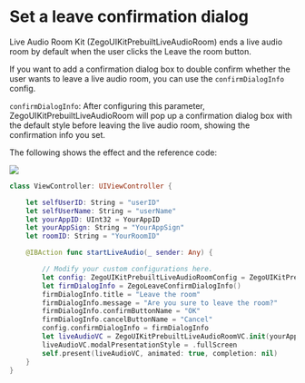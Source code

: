# Set a leave confirmation dialog

Live Audio Room Kit (ZegoUIKitPrebuiltLiveAudioRoom) ends a live audio room by default when the user clicks the Leave the room button.

If you want to add a confirmation dialog box to double confirm whether the user wants to leave a live audio room, you can use the `confirmDialogInfo` config.

`confirmDialogInfo`: After configuring this parameter, ZegoUIKitPrebuiltLiveAudioRoom will pop up a confirmation dialog box with the default style before leaving the live audio room, showing the confirmation info you set.

The following shows the effect and the reference code:

<div style={{width:"30%"}}>
    <Frame width="auto" height="auto" caption="">
    <img src="https://doc-media.zego.im/sdk-doc/Pics/ZegoUIKit/Flutter/audio_room/leave_confirmation.gif" />
    </Frame>
</div>

```Swift
class ViewController: UIViewController {

    let selfUserID: String = "userID"
    let selfUserName: String = "userName"
    let yourAppID: UInt32 = YourAppID
    let yourAppSign: String = "YourAppSign"
    let roomID: String = "YourRoomID"

    @IBAction func startLiveAudio(_ sender: Any) {

        // Modify your custom configurations here.
        let config: ZegoUIKitPrebuiltLiveAudioRoomConfig = ZegoUIKitPrebuiltLiveAudioRoomConfig.host()
        let firmDialogInfo = ZegoLeaveConfirmDialogInfo()
        firmDialogInfo.title = "Leave the room"
        firmDialogInfo.message = "Are you sure to leave the room?"
        firmDialogInfo.confirmButtonName = "OK"
        firmDialogInfo.cancelButtonName = "Cancel"
        config.confirmDialogInfo = firmDialogInfo
        let liveAudioVC = ZegoUIKitPrebuiltLiveAudioRoomVC.init(yourAppID, appSign: yourAppSign, userID: selfUserID, userName: selfUserName, roomID: roomID, config: config)
        liveAudioVC.modalPresentationStyle = .fullScreen
        self.present(liveAudioVC, animated: true, completion: nil)
    }
}
```
